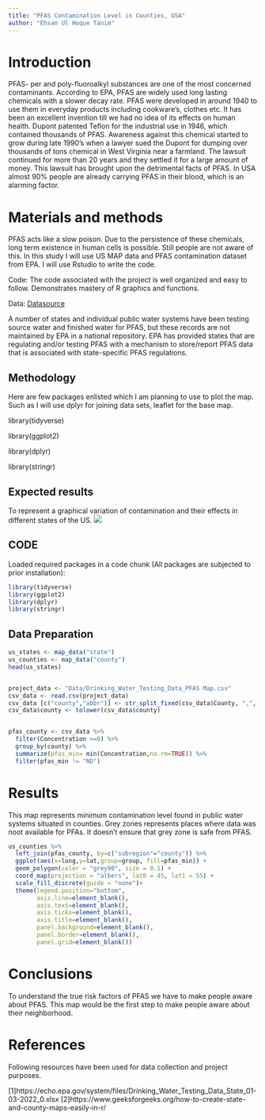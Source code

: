 ```yaml
---
title: "PFAS Contamination Level in Counties, USA"
author: "Ehsan Ul Hoque Tanim"
---
```


# Introduction

PFAS- per and poly-fluoroalkyl substances are one of the most concerned contaminants. According to EPA, PFAS are widely used long lasting chemicals with a slower decay rate. PFAS were developed in around 1940 to use them in everyday products including cookware’s, clothes etc. It has been an excellent invention till we had no idea of its effects on human health. Dupont patented Teflon for the industrial use in 1946, which contained thousands of PFAS. Awareness against this chemical started to grow during late 1990’s when a lawyer sued the Dupont for dumping over thousands of tons chemical in West Virginia near a farmland. The lawsuit continued for more than 20 years and they settled it for a large amount of money. This lawsuit has brought upon the detrimental facts of PFAS. In USA almost 90% people are already carrying PFAS in their blood, which is an alarming factor.

# Materials and methods

PFAS acts like a slow poison. Due to the persistence of these chemicals, long term existence in human cells is possible. Still people are not aware of this.  In this study I will use US MAP data and PFAS contamination dataset from EPA. I will use Rstudio to write the code.

Code: The code associated with the project is well organized and easy to follow. Demonstrates mastery of R graphics and functions.

Data: [Datasource](https://echo.epa.gov/system/files/Drinking_Water_Testing_Data_State_01-03-2022_0.xlsx)

A number of states and individual public water systems have been testing source water and finished water for PFAS, but these records are not maintained by EPA in a national repository. EPA has provided states that are regulating and/or testing PFAS with a mechanism to store/report PFAS data that is associated with state-specific PFAS regulations.

## Methodology

Here are few packages enlisted which I am planning to use to plot the map. Such as I will use dplyr for joining data sets, leaflet for the base map. 

library(tidyverse) 

library(ggplot2)

library(dplyr)

library(stringr)



## Expected results
To represent a graphical variation of contamination and their effects in different states of the US.
![](https://i0.wp.com/pfasproject.com/wp-content/uploads/2020/04/Joint_EWG_SSEHRI_map1-1.png?resize=816%2C9999&ssl=1)




## CODE

Loaded required packages in a code chunk (All packages are subjected to prior installation):

```r
library(tidyverse) 
library(ggplot2)
library(dplyr)
library(stringr)
```

## Data Preparation
```r
us_states <- map_data("state")
us_counties <- map_data("county")
head(us_states)


project_data <- "Data/Drinking_Water_Testing_Data_PFAS Map.csv"
csv_data <- read.csv(project_data) 
csv_data [c("county","abbr")] <- str_split_fixed(csv_data$County, ",", 2)
csv_data$county <- tolower(csv_data$county)


pfas_county <- csv_data %>% 
  filter(Concentration >=0) %>%
  group_by(county) %>%
  summarize(pfas_min= min(Concentration,na.rm=TRUE)) %>%
  filter(pfas_min != "ND")
```

# Results

This map represents minimum contamination level found in public water systems situated in counties. Grey zones represents places where data was noot available for PFAs. It doesn't ensure that grey zone is safe from PFAS. 

```r
us_counties %>% 
  left_join(pfas_county, by=c("subregion"="county")) %>% 
  ggplot(aes(x=long,y=lat,group=group, fill=pfas_min)) +
  geom_polygon(color = "grey90", size = 0.1) +
  coord_map(projection = "albers", lat0 = 45, lat1 = 55) +
  scale_fill_discrete(guide = "none")+
  theme(legend.position="bottom",
        axis.line=element_blank(),
        axis.text=element_blank(),
        axis.ticks=element_blank(),
        axis.title=element_blank(),
        panel.background=element_blank(),
        panel.border=element_blank(),
        panel.grid=element_blank())
```


# Conclusions

To understand the true risk factors of PFAS we have to make people aware about PFAS. This map would be the first step to make people aware about their neighborhood. 

# References

Following resources have been used for data collection and project purposes.

[1]https://echo.epa.gov/system/files/Drinking_Water_Testing_Data_State_01-03-2022_0.xlsx
[2]https://www.geeksforgeeks.org/how-to-create-state-and-county-maps-easily-in-r/


